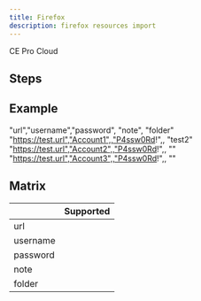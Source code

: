 ```yaml
---
title: Firefox
description: firefox resources import
---
```



<div style={{display: "flex", gap: "1rem"}}>
  <Chips link="https://www.passbolt.com/ce/docker" isUnderMainTitle={true}>CE</Chips>
  <Chips link="https://www.passbolt.com/pricing/pro" isUnderMainTitle={true}>Pro</Chips>
  <Chips link="https://www.passbolt.com/pricing/cloud" isUnderMainTitle={true}>Cloud</Chips>
</div>

## Steps

<ImportSteps />

## Example

<CodeBlock>

"url","username","password", "note", "folder"
"https://test.url","Account1",,"P4ssw0Rd!",, "test2"
"https://test.url","Account2",,"P4ssw0Rd!",, ""
"https://test.url","Account3",,"P4ssw0Rd!",, ""

</CodeBlock>

## Matrix

|   |  Supported |
|---|---|
| url | <CheckMarkSuccess/>  |
| username  | <CheckMarkSuccess/> |
| password  | <CheckMarkSuccess/>  |
| note | <CheckMarkSuccess/> |
| folder | <CheckMarkSuccess/> |
